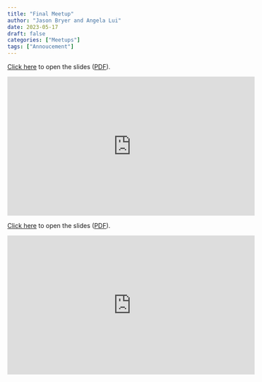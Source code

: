 ```yaml
---
title: "Final Meetup"
author: "Jason Bryer and Angela Lui"
date: 2023-05-17
draft: false
categories: ["Meetups"]
tags: ["Annoucement"]
---
```



[Click here](/slides/11-Final_Meetup.html#1) to open the slides ([PDF](/slides/11-Final_Meetup.pdf)).

<iframe width="560" height="315" src="https://www.youtube.com/embed/iDFJTBXou9w" title="YouTube video player" frameborder="0" allow="accelerometer; autoplay; clipboard-write; encrypted-media; gyroscope; picture-in-picture" allowfullscreen></iframe>

<!--more-->

[Click here](/slides/11-Final_Meetup.html#1) to open the slides ([PDF](/slides/11-Final_Meetup.pdf)).

<iframe width="560" height="315" src="https://www.youtube.com/embed/iDFJTBXou9w" title="YouTube video player" frameborder="0" allow="accelerometer; autoplay; clipboard-write; encrypted-media; gyroscope; picture-in-picture" allowfullscreen></iframe>



